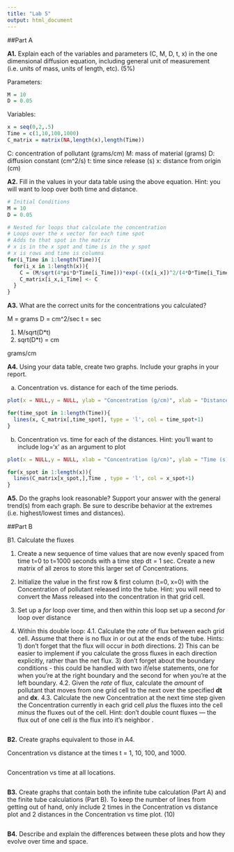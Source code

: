 ```yaml
---
title: "Lab 5"
output: html_document
---
```


##Part A

**A1.** Explain each of the variables and parameters (C, M, D, t, x) in the one dimensional diffusion equation, including general unit of measurement (i.e. units of mass, units of length, etc). (5%)

Parameters:
```r
M = 10 
D = 0.05 
```

Variables: 
```r
x = seq(0,2,.5)
Time = c(1,10,100,1000) 
C_matrix = matrix(NA,length(x),length(Time)) 
```

C: concentration of pollutant (grams/cm)
M: mass of material (grams)
D: diffusion constant (cm^2/s)
t: time since release (s)
x: distance from origin (cm)

**A2.** Fill in the values in your data table using the above equation. Hint: you will want to loop over both time and distance.

```r
# Initial Conditions
M = 10
D = 0.05

# Nested for loops that calculate the concentration
# Loops over the x vector for each time spot
# Adds to that spot in the matrix
# x is in the x spot and time is in the y spot
# x is rows and time is columns
for(i_Time in 1:length(Time)){
  for(i_x in 1:length(x)){
    C = (M/sqrt(4*pi*D*Time[i_Time]))*exp(-((x[i_x])^2/(4*D*Time[i_Time])))
    C_matrix[i_x,i_Time] <- C
  }
}
```

**A3.**  What are the correct units for the concentrations you calculated?

M = grams
D = cm^2/sec
t = sec

1) M/sqrt(D*t)
2) sqrt(D*t) = cm

grams/cm


**A4.**  Using your data table, create two graphs. Include your graphs in your report.

 a.	Concentration vs. distance for each of the time periods.
 
```r
plot(x = NULL,y = NULL, ylab = "Concentration (g/cm)", xlab = "Distance from Origin (cm)", ylim = range(C_matrix[,1]), xlim = range(x))

for(time_spot in 1:length(Time)){
  lines(x, C_matrix[,time_spot], type = 'l', col = time_spot+1)
}

```
 
 b.	Concentration vs. time for each of the distances. 
	Hint: you’ll want to include log=‘x’ as an argument to plot

```r
plot(x = NULL,y = NULL, xlab = "Concentration (g/cm)", ylab = "Time (s)", xlim = range(C_matrix[1,]), ylim = range(Time), log = 'x')

for(x_spot in 1:length(x)){
  lines(C_matrix[x_spot,],Time , type = 'l', col = x_spot+1)
}
```

**A5.**  Do the graphs look reasonable? Support your answer with the general trend(s) from each graph. Be sure to describe behavior at the extremes (i.e. highest/lowest times and distances).


##Part B

B1.  Calculate the fluxes

1.	Create a new sequence of time values that are now evenly spaced from time t=0 to t=1000 seconds with a time step dt = 1 sec. Create a new matrix of all zeros to store this larger set of Concentrations.

2.	Initialize the value in the first row & first column (t=0, x=0) with the Concentration of pollutant released into the tube. Hint: you will need to convert the Mass released into the concentration in that grid cell.

3.	Set up a *for* loop over time, and then within this loop set up a second *for* loop over distance

4.	Within this double loop:
  4.1.	Calculate the *rate* of flux between each grid cell. Assume that there is no flux in or out at the ends of the tube. Hints: 1) don’t forget that the flux will occur in *both* directions. 2) This can be easier to implement if you calculate the gross fluxes in each direction explicitly, rather than the net flux. 3) don't forget about the boundary conditions - this could be handled with two if/else statements, one for when you're at the right boundary and the second for when you're at the left boundary.
  4.2.	Given the *rate* of flux, calculate the *amount* of pollutant that moves from one grid cell to the next over the specified **dt** and **dx**.
  4.3.	Calculate the new Concentration at the next time step given the Concentration currently in each grid cell *plus* the fluxes into the cell *minus* the fluxes out of the cell. Hint: don’t double count fluxes — the flux out of one cell *is* the flux into it’s neighbor .

```r

```

**B2.** Create graphs equivalent to those in A4. 

Concentration vs distance at the times t = 1, 10, 100, and 1000.

```r

```

Concentration vs time at all locations.

```r

```

**B3.** Create graphs that contain both the infinite tube calculation (Part A) and the finite tube calculations (Part B). To keep the number of lines from getting out of hand, only include 2 times in the Concentration vs distance plot and 2 distances in the Concentration vs time plot. (10)
```r

```

**B4.** Describe and explain the differences between these plots and how they evolve over time and space.
